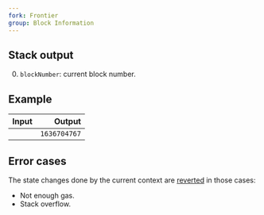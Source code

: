 ```yaml
---
fork: Frontier
group: Block Information
---
```


## Stack output

0. `blockNumber`: current block number.

## Example

| Input | Output |
|------:|-------:|
|  | `1636704767` |

## Error cases

The state changes done by the current context are [reverted](#FD) in those cases:
- Not enough gas.
- Stack overflow.
